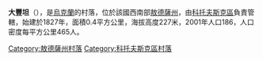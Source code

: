 {{coord|47|49|6|N|29|32|24|E|scale:30000|display=title}}

'''大豐坦'''（{{lang-uk|Великий Фонтан}}），是[[烏克蘭|烏克蘭]]的村落，位於該國西南部[[敖德薩州|敖德薩州]]，由[[科托夫斯克區|科托夫斯克區]]負責管轄，始建於1827年，面積0.4平方公里，海拔高度227米，2001年人口186，人口密度每平方公里465人。

{{DEFAULTSORT:Великий Фонтан}}
[[Category:敖德薩州村落|Category:敖德薩州村落]]
[[Category:科托夫斯克區村落|Category:科托夫斯克區村落]]


{{Odessa-geo-stub}}